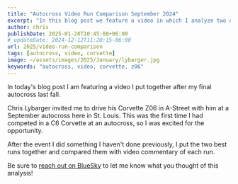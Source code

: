 ```yaml
---
title: "Autocross Video Run Comparison September 2024"
excerpt: "In this blog post we feature a video in which I analyze two different drivers in the same car at a September 2024 autocross in St. Louis"
author: chris
publishDate: 2025-01-28T10:45:00+06:00
# updateDate: 2024-12-12T11:20:15-06:00
url: 2025/video-run-comparison
tags: [autocross, video, corvette]
image: ~/assets/images/2025/January/lybarger.jpg
keywords: "autocross, video, corvette, z06"
---
```


In today's blog post I am featuring a video I put together after my final autocross last fall.

<YouTubeEmbed videoId="hw-k3OZStn0" title="Autocross Analysis of 9-15-2024 Corvette Z06 Runs 2 Drivers" publishDate="2007-07-21T00:30:00+00:00" description="A different take on autocross videos, comparing runs by two different drivers in the same car, at the same event. Chris H. vs Chris L. at the St. Charles Family Arena on September 15, 2024" />

Chris Lybarger invited me to drive his Corvette Z06 in A-Street with him at a September autocross here in St. Louis. This was the first time I had competed in a C6 Corvette at an autocross, so I was excited for the opportunity. 

After the event I did something I haven't done previously, I put the two best runs together and compared them with video commentary of each run.

Be sure to [reach out on BlueSky](https://bsky.app/profile/autocross.bsky.social) to let me know what you thought of this analysis!
